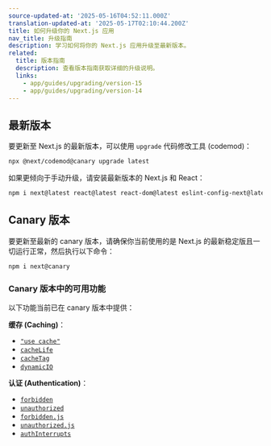 ```yaml
---
source-updated-at: '2025-05-16T04:52:11.000Z'
translation-updated-at: '2025-05-17T02:10:44.200Z'
title: 如何升级你的 Next.js 应用
nav_title: 升级指南
description: 学习如何将你的 Next.js 应用升级至最新版本。
related:
  title: 版本指南
  description: 查看版本指南获取详细的升级说明。
  links:
    - app/guides/upgrading/version-15
    - app/guides/upgrading/version-14
---
```


## 最新版本

要更新至 Next.js 的最新版本，可以使用 `upgrade` 代码修改工具 (codemod)：

```bash filename="Terminal"
npx @next/codemod@canary upgrade latest
```

如果更倾向于手动升级，请安装最新版本的 Next.js 和 React：

```bash filename="Terminal"
npm i next@latest react@latest react-dom@latest eslint-config-next@latest
```

## Canary 版本

要更新至最新的 canary 版本，请确保你当前使用的是 Next.js 的最新稳定版且一切运行正常，然后执行以下命令：

```bash filename="Terminal"
npm i next@canary
```

### Canary 版本中的可用功能

以下功能当前已在 canary 版本中提供：

**缓存 (Caching)**：

- [`"use cache"`](/docs/app/api-reference/directives/use-cache)
- [`cacheLife`](/docs/app/api-reference/functions/cacheLife)
- [`cacheTag`](/docs/app/api-reference/functions/cacheTag)
- [`dynamicIO`](/docs/app/api-reference/config/next-config-js/dynamicIO)

**认证 (Authentication)**：

- [`forbidden`](/docs/app/api-reference/functions/forbidden)
- [`unauthorized`](/docs/app/api-reference/functions/unauthorized)
- [`forbidden.js`](/docs/app/api-reference/file-conventions/forbidden)
- [`unauthorized.js`](/docs/app/api-reference/file-conventions/unauthorized)
- [`authInterrupts`](/docs/app/api-reference/config/next-config-js/authInterrupts)
